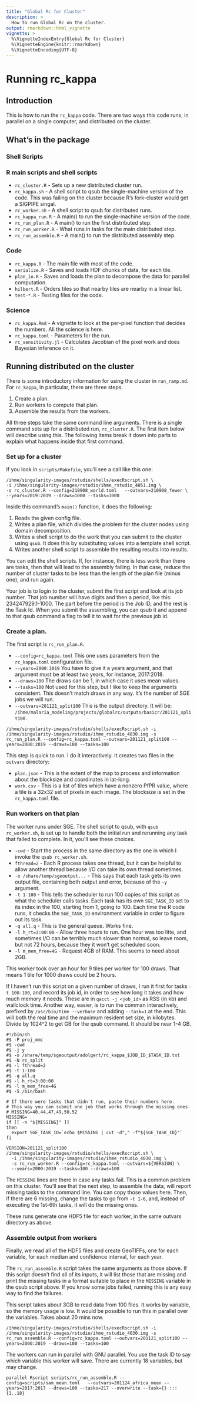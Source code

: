 ```yaml
---
title: "Global Rc for Cluster"
description: >
  How to run Global Rc on the cluster.
output: rmarkdown::html_vignette
vignette: >
  %\VignetteIndexEntry{Global Rc for Cluster}
  %\VignetteEngine{knitr::rmarkdown}
  %\VignetteEncoding{UTF-8}
---
```


# Running rc_kappa

## Introduction

This is how to run the `rc_kappa` code. There are two ways this code runs,
in parallel on a single computer, and distributed on the cluster.

## What's in the package

### Shell Scripts

### R main scripts and shell scripts

* `rc_cluster.R` - Sets up a new distributed cluster run.
* `rc_kappa.sh` - A shell script to qsub the single-machine version of
  the code. This was failing on the cluster because R's fork-cluster
  would get a SIGPIPE singal.
* `rc_worker.sh` - A shell script to qsub for distributed runs.
* `rc_kappa_run.R` - A main() to run the single-machine version of the code.
* `rc_run_plan.R` - A main() to run the first distributed step.
* `rc_run_worker.R` - What runs in tasks for the main distributed step.
* `rc_run_assemble.R` - A main() to run the distributed assembly step.

### Code

* `rc_kappa.R` - The main file with most of the code.
* `serialize.R` - Saves and loads HDF chunks of data, for each tile.
* `plan_io.R` - Saves and loads the plan to decompose the data for parallel
  computation.
* `hilbert.R` - Orders tiles so that nearby tiles are nearby in a linear list.
* `test-*.R` - Testing files for the code.

### Science

* `rc_kappa.Rmd` - A vignette to look at the per-pixel function that decides
  the numbers. All the science is here.
* `rc_kappa.toml` - Parameters for the run.
* `rc_sensitivity.jl` - Calculates Jacobian of the pixel work and
  does Bayesian inference on it.

## Running distributed on the cluster

There is some introductory information for using the cluster in
`run_ramp.md`. For `rc_kappa`, in particular, there are three steps.

1. Create a plan.
2. Run workers to compute that plan.
3. Assemble the results from the workers.

All three steps take the same command line arguments. There is a single
command sets up for a distributed run, `rc_cluster.R`. The first item below
will describe using this. The following items break it down into parts to
explain what happens inside that first command.

### Set up for a cluster

If you look in `scripts/Makefile`, you'll see a call like this one:

```
/ihme/singularity-images/rstudio/shells/execRscript.sh \
-i /ihme/singularity-images/rstudio/ihme_rstudio_4051.img \
-s rc_cluster.R --config=210908_world.toml   --outvars=210908_fewer \
--years=2019:2019 --draws=1000 --tasks=1000
```

Inside this command's `main()` function, it does the following:

1. Reads the given config file.
2. Writes a plan file, which divides the problem for the cluster nodes using
   domain decomposition.
3. Writes a shell script to do the work that you can submit to the cluster
   using `qsub`. It does this by substituting values into a template shell
   script.
4. Writes another shell script to assemble the resulting results into results.

You can edit the shell scripts. If, for instance, there is less work than
there are tasks, then that will lead to the assembly failing. In that case,
reduce the number of cluster tasks to be less than the length of the
plan file (minus one), and run again.

Your job is to login to the cluster, submit the first script and look at its
job number. That job number will have digits and then a period, like this:
234247929.1-1000. The part before the period is the Job ID, and the rest is
the Task Id. When you submit the assembling, you can qsub it and append to
that qsub command a flag to tell it to wait for the previous job id.

### Create a plan.

The first script is `rc_run_plan.R`.

* `--config=rc_kappa.toml` This one uses parameters from the
  `rc_kappa.toml` configuration file.
* `--years=2000:2019` You have to give it a years argument,
  and that argument must be at least two years, for instance, 2017:2018.
* `--draws=100` The draws can be 1, in which case it uses mean values.
* `--tasks=100` Not used for this step, but I like to keep the arguments
  consistent. This doesn't match draws in any way. It's the number of
  SGE jobs we will run.
* `--outvars=201121_split100` This is the output directory. It will
  be: `/ihme/malaria_modeling/projects/globalrc/outputs/basicr/201121_split100`.

```
/ihme/singularity-images/rstudio/shells/execRscript.sh -i /ihme/singularity-images/rstudio/ihme_rstudio_4030.img -s rc_run_plan.R --config=rc_kappa.toml --outvars=201121_split100 --years=2000:2019 --draws=100 --tasks=100
```

This step is quick to run. I do it interactively. It creates two files in
the `outvars` directory:

* `plan.json` - This is the extent of the map to process and information
  about the blocksize and coordinates in lat-long.
* `work.csv` - This is a list of tiles which have a nonzero PfPR value,
  where a tile is a 32x32 set of pixels in each image. The blocksize
  is set in the `rc_kappa.toml` file.

### Run workers on that plan

The worker runs under SGE. The shell script to qsub, with `qsub rc_worker.sh`,
is set up to handle both the initial run and rerunning any task that failed
to complete. In it, you'll see these choices.

* `-cwd` - Start the process in the same directory as the one in which
  I invoke the `qsub rc_worker.sh`.
* `fthread=2` - Each R process takes one thread, but it can be helpful
  to allow another thread because I/O can take its own thread sometimes.
* `-o /share/temp/sgeoutput...` - This says that each task gets its
  own output file, containing both output and error, because of the
  `-y` argument.
* `-t 1-100` - This tells the scheduler to run 100 copies of this script
  as what the scheduler calls tasks. Each task has its own `SGE_TASK_ID`
  set to its index in the 100, starting from 1, going to 100.
  Each time the R code runs, it checks the `SGE_TASK_ID` environment
  variable in order to figure out its task.
* `-q all.q` - This is the general queue. Works fine.
* `-l h_rt=3:00:00` - Allow three hours to run. One hour was too litte,
  and sometimes I/O can be terribly much slower than normal, so leave room,
  but not 72 hours, because they it won't get scheduled soon.
* `-l m_mem_free=4G` - Request 4GB of RAM. This seems to need about 2GB.

This worker took over an hour for 9 tiles per worker for 100 draws.
That means 1 tile for 1000 draws could be 2 hours.

If I haven't run this script on a given number of draws, I run it
first for tasks `-t 100-100`, and record its job id,
in order to see how long it takes and how much memory it needs.
These are in `qacct -j <job_id>` as RSS (in kb) and wallclock time.
Another way, easier, is to run the comman interactively, prefixed
by `/usr/bin/time --verbose` and adding `--task=1` at the end.
This will both the real time and
the maximum resident set size, in kilobytes. Divide by 1024^2 to
get GB for the qsub command. It should be near 1-4 GB.

```
#!/bin/sh
#$ -P proj_mmc
#$ -cwd
#$ -j y
#$ -o /share/temp/sgeoutput/adolgert/rc_kappa_$JOB_ID_$TASK_ID.txt
#$ -N rc_split
#$ -l fthread=2
#$ -t 1-100
#$ -q all.q
#$ -l h_rt=3:00:00
#$ -l m_mem_free=4G
#$ -S /bin/bash

# If there were tasks that didn't run, paste their numbers here.
# This way you can submit one job that works through the missing ones.
# MISSING=40,44,47,49,50,52
MISSING=
if [[ -n "${MISSING}" ]]
then
  export SGE_TASK_ID=`echo $MISSING | cut -d"," -f"${SGE_TASK_ID}"`
fi

VERSION=201121_split100
/ihme/singularity-images/rstudio/shells/execRscript.sh \
  -i /ihme/singularity-images/rstudio/ihme_rstudio_4030.img \
  -s rc_run_worker.R --config=rc_kappa.toml --outvars=${VERSION} \
  --years=2000:2019 --tasks=100 --draws=100
```

The `MISSING` lines are there in case any tasks fail. This is a common
problem on this cluster. You'll see that the next step, to assemble
the data, will report missing tasks to the command line. You can
copy those values here. Then, if there are 6 missing, change the tasks
to go from `-t 1-6`, and, instead of executing the 1st-6th tasks,
it will do the missing ones.

These runs generate one HDF5 file for each worker, in the same
outvars directory as above.

### Assemble output from workers

Finally, we read all of the HDF5 files and create GeoTIFFs, one for
each variable, for each median and confidence interval, for each year.

The `rc_run_assemble.R` script takes the same arguments as those above.
If this script doesn't find all of its inputs, it will list those
that are missing and print the missing tasks in a format suitable
to place in the `MISSING` variable in the qsub script above.
If you know some jobs failed, running this is any easy way to find the
failures.

This script takes about 3GB to read data from 100 files.
It works by variable, so the memory usage is low. It would be possible
to run this in parallel over the variables. Takes about 20 mins now.

```
/ihme/singularity-images/rstudio/shells/execRscript.sh -i /ihme/singularity-images/rstudio/ihme_rstudio_4030.img -s  rc_run_assemble.R --config=rc_kappa.toml --outvars=201121_split100 --years=2000:2019 --draws=100 --tasks=100
```

The workers can run in parallel with GNU parallel. You use the task
ID to say which variable this worker will save. There are currently
18 variables, but may change.

```
parallel Rscript scripts/rc_run_assemble.R --config=scripts/sam_mean.toml   --outvars=201124_africa_mean --years=2017:2017 --draws=100 --tasks=217 --overwrite --task={} ::: {1..18}
```
